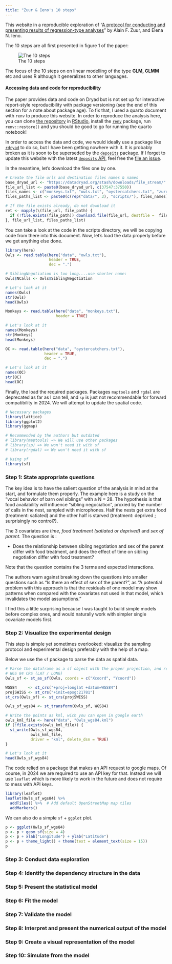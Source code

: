 ```yaml
---
title: "Zuur & Ieno's 10 steps"
---
```


This website in a reproducible exploration of "[A protocol for conducting and presenting results of regression-type analyses](https://besjournals.onlinelibrary.wiley.com/doi/10.1111/2041-210X.12577)" by Alain F. Zuur, and Elena N. Ieno.

The 10 steps are all first presented in figure 1 of the paper:

![The 10 steps](https://besjournals.onlinelibrary.wiley.com/cms/asset/17c3d76c-f2e6-4e2a-a117-581a303cdaef/mee312577-fig-0001-m.png){fig-align="center"}

The focus of the 10 steps on on linear modelling of the type **GLM, GLMM** etc and uses R although it generalizes to other languages.

#### Accessing data and code for reproducibility

The paper provides data and code on Dryad but is not set up for interactive report-style reproducibility with package versioning (see the end of this section for a note about package age). To fix that, I used a quarto document with `renv` to produce this website. In order to reproduce the analysis here, you can clone [the repository](https://github.com/VLucet/ZuurIeno10steps) in [RStudio](https://happygitwithr.com/new-github-first#new-rstudio-project-via-git), install the [`renv`](https://rstudio.github.io/renv/articles/renv.html) package, run `renv::restore()` and you should be good to go for running the quarto notebook!

In order to access the data and code, we would ideally use a package like [`rdryad`](https://github.com/ropensci/rdryad) to do so, but I have been getting nowhere with it. It is probably broken as it is soon to be superseded by the [`deposits`](https://github.com/ropenscilabs/deposits) package. If I forget to update this website with the latest [`deposits` API](https://github.com/ropenscilabs/deposits/issues/41), feel free the [file an issue](https://github.com/VLucet/ZuurIeno10steps/issues).

In the meantime, let's download the files one by one.

```r
# Create the file urls and destination files names & names
base_dryad_url <- "https://datadryad.org/stash/downloads/file_stream/"
file_url_list <- paste0(base_dryad_url, c(37547:37550))
files_names <- c("monkeys.txt", "owls.txt", "oystercatchers.txt", "zurr_iena_2016.R")
files_paths_list <- paste0(c(rep("data/", 3), "scripts/"), files_names)

# If the file exists already, do not download it
ret <- mapply(\(file_url, file_path) {
  if (!file.exists(file_path)) download.file(file_url, destfile =  file_path)
}, file_url_list, files_paths_list)
```

You can take a look at the code in the scripts directory, we will be copying code from there into this document. Now, let's load the data properly before we get anything else done.

```r
library(here)
Owls <- read.table(here("data", "owls.txt"), 
                   header = TRUE,
                   dec = ".")

# SiblingNegotiation is too long....use shorter name:
Owls$NCalls <- Owls$SiblingNegotiation

# Let's look at it
names(Owls)
str(Owls)
head(Owls)
```

```r
Monkeys <- read.table(here("data", "monkeys.txt"), 
                      header = TRUE)

# Let's look at it
names(Monkeys)
str(Monkeys)
head(Monkeys)
```

```r
OC <- read.table(here("data", "oystercatchers.txt"), 
                 header = TRUE,
                 dec = ".")

# Let's look at it
names(OC)
str(OC)
head(OC)
```

Finally, the load the required packages. Packages `maptools` and `rgdal` are deprecated as far as I can tell, and `sp` is just not recommendable for forward compatibility in 2024. We will attempt to update the spatial code.

```r
# Necessary packages
library(lattice)  
library(ggplot2)
library(ggmap)

# Recommended by the authors but outdated
# library(maptools) => We will use other packages
# library(sp) => We won't need it with sf
# library(rgdal) => We won't need it with sf

# Using sf
library(sf)
```

### Step 1: State appropriate questions

The key idea is to have the salient question of the analysis in mind at the start, and formulate them properly. The example here is a study on the "vocal behavior of barn owl siblings" with a N = 28. The hypothesis is that food availability will influence "sibling negociation", proxied by the number of calls in the nest, sampled with microphones. Half the nests get extra food (treatment: satiated) and the other half is starved (treatment: deprived ; surprisingly no control?).

The 3 covariates are *time*, *food treatment (satiated or deprived)* and *sex of parent.* The question is :

-   Does the relationship between sibling negotiation and sex of the parent differ with food treatment, and does the effect of time on sibling negotiation differ with food treatment?

Note that the question contains the 3 terms and expected interactions.

The authors warn against breaking down the questions into smaller questions such as "Is there an effect of sex of the parent?", as "A potential problem with this approach is that the residuals of one model may show patterns when compared with the covariates not used in that model, which invalidates the model assumptions."

I find this a little surprising because I was taught to build simple models before complex ones, and would naturally work with simpler single covariate models first.

### Step 2: Visualize the experimental design

This step is simple yet sometimes overlooked: visualize the sampling protocol and experimental design preferably with the help of a map.

Below we use the `sf` package to parse the data as spatial data.

```r
# Parse the dataframe as a sf object with the proper projection, and reproject as
# WGS 84 CRS (LAT / LONG)
Owls_sf <- st_as_sf(Owls, coords = c("Xcoord", "Ycoord"))

WGS84     <- st_crs("+proj=longlat +datum=WGS84")
projSWISS <- st_crs("+init=epsg:21781")
st_crs(Owls_sf) <- st_crs(projSWISS)

Owls_sf_wgs84 <- st_transform(Owls_sf, WGS84)

# Write the points as kml, wich you can open in google earth
owls_kml_file <- here("data", "Owls_wgs84.kml")
if (!file.exists(owls_kml_file)) {
  st_write(Owls_sf_wgs84, 
           owls_kml_file, 
           driver = "kml", delete_dsn = TRUE)
}

# Let's look at it
head(Owls_sf_wgs84)
```

The code relied on a package that makes an API request to google maps. Of course, in 2024 we are required to use an API key for that. Instead we will use `leaflet` which is more likely to work in the future and does not require to mess with API keys.

```r
library(leaflet)
leaflet(Owls_sf_wgs84) %>%
  addTiles() %>%  # Add default OpenStreetMap map tiles
  addMarkers()
```

We can also do a simple `sf` + `ggplot` plot.

```r
p <- ggplot(Owls_sf_wgs84)
p <- p + geom_sf(size = 4)
p <- p + xlab("Longitude") + ylab("Latitude")
p <- p + theme_light() + theme(text = element_text(size = 15))
p
```

### Step 3: Conduct data exploration

### Step 4: Identify the dependency structure in the data

### Step 5: Present the statistical model

### Step 6: Fit the model

### Step 7: Validate the model

### Step 8: Interpret and present the numerical output of the model

### Step 9: Create a visual representation of the model

### Step 10: Simulate from the model
